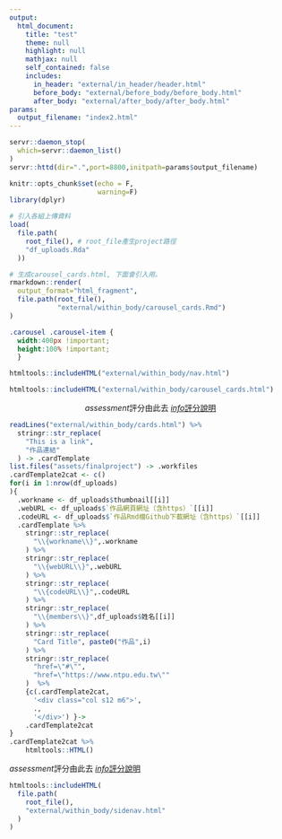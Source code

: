 ```yaml
---
output: 
  html_document:
    title: "test"
    theme: null
    highlight: null
    mathjax: null
    self_contained: false
    includes:
      in_header: "external/in_header/header.html"
      before_body: "external/before_body/before_body.html"
      after_body: "external/after_body/after_body.html"
params:
  output_filename: "index2.html"
---
```

```r
servr::daemon_stop(
  which=servr::daemon_list()
)
servr::httd(dir=".",port=8800,initpath=params$output_filename)
```

```r
knitr::opts_chunk$set(echo = F,
                      warning=F)
library(dplyr)

# 引入各組上傳資料
load(
  file.path(
    root_file(), # root_file產生project路徑
    "df_uploads.Rda"
  ))

# 生成carousel_cards.html, 下面會引入用。
rmarkdown::render(
  output_format="html_fragment",
  file.path(root_file(),
            "external/within_body/carousel_cards.Rmd")
)

```

```css
.carousel .carousel-item {
  width:400px !important;
  height:100% !important;
  }
```


<!--nav bar-->
```r
htmltools::includeHTML("external/within_body/nav.html")
```


<!--以下中大螢幕才會顯示-->
<div class="container-fluid hide-on-small-and-down">

<!-- Carousel cards BEGINNING-->
```r
htmltools::includeHTML("external/within_body/carousel_cards.html")
```
<!-- Carousel cards END-->

<!--評分button/說明button BEGIN-->
<div class="row" style="text-align: center;">
<a class="waves-effect waves-light btn"><i class="material-icons right">assessment</i>評分由此去</a>
<a href="#" data-target="slide-out" class="sidenav-trigger waves-effect waves-light btn"><i class="material-icons right">info</i>評分說明</a>
</div>
<!--評分button/說明button END-->



</div>
<!--中大螢幕顯示 END-->


<!--以下小螢幕才會顯示-->
<div class="container show-on-small hide-on-med-and-up">
<div class="row">
<!-- Page Content goes here -->
```r
readLines("external/within_body/cards.html") %>%
  stringr::str_replace(
    "This is a link",
    "作品連結"
  ) -> .cardTemplate
list.files("assets/finalproject") -> .workfiles
.cardTemplate2cat <- c()
for(i in 1:nrow(df_uploads)
){
  .workname <- df_uploads$thumbnail[[i]]
  .webURL <- df_uploads$`作品網頁網址（含https）`[[i]]
  .codeURL <- df_uploads$`作品Rmd檔Github下載網址（含https）`[[i]]
  .cardTemplate %>%
    stringr::str_replace(
      "\\{workname\\}",.workname
    ) %>% 
    stringr::str_replace(
      "\\{webURL\\}",.webURL
    ) %>% 
    stringr::str_replace(
      "\\{codeURL\\}",.codeURL
    ) %>% 
    stringr::str_replace(
      "\\{members\\}",df_uploads$姓名[[i]]
    ) %>% 
    stringr::str_replace(
      "Card Title", paste0("作品",i)
    ) %>%
    stringr::str_replace(
      "href=\"#\"",
      "href=\"https://www.ntpu.edu.tw\""
    )  %>%
    {c(.cardTemplate2cat,
      '<div class="col s12 m6">',
      .,
      '</div>') }->
    .cardTemplate2cat
}
.cardTemplate2cat %>%
    htmltools::HTML()  
```



<!--評分button/說明button BEGIN-->
<div class="fixed-action-btn">
<a class="waves-effect waves-light btn"><i class="material-icons right">assessment</i>評分由此去</a>
<a href="#" data-target="slide-out" class="sidenav-trigger waves-effect waves-light btn"><i class="material-icons right">info</i>評分說明</a>
</div>
<!--評分button/說明button END-->

</div>
<!--小螢幕顯示 END-->

<!--sidenav內容  BEGIN-->
```r
htmltools::includeHTML(
  file.path(
    root_file(),
    "external/within_body/sidenav.html"
  )
)
```
<!--sidenav內容  END-->

